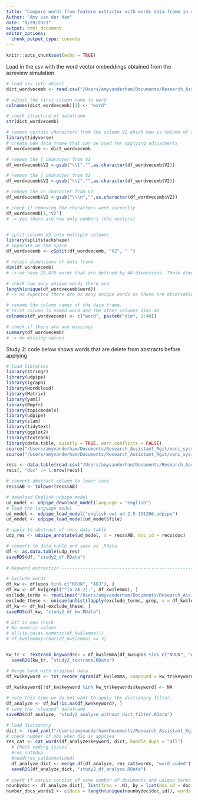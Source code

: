 ```yaml
---
title: "Compare words from feature extractor with words data frame in manuscript"
Author: "Amy van der Ham"
date: "9/29/2021"
output: html_document
editor_options: 
  chunk_output_type: console
---
```


```r
knitr::opts_chunk$set(echo = TRUE)
```

Load in the csv with the word vector embeddings obtained from the asreview simulation 

```r
# load csv into object 
dict_wordvecemb <- read.csv("/Users/amyvanderham/Documents/Research_Assistant_Rgit/veni_sysrev/amy/asreview_simulation/dict_wordvec.csv", header = FALSE)

# adjust the first column name to word
colnames(dict_wordvecemb)[1] <- "word"

# check structure of dataframe
str(dict_wordvecemb)

# remove certain characters from the column V2 which now is column of the type character and contains a string as value. 
library(tidyverse)
# create new data frame that can be used for applying adjustments
df_wordvecemb <- dict_wordvecemb

# remove the [ character from V2 
df_wordvecemb$V2 <-gsub("\\[","",as.character(df_wordvecemb$V2))

# remove the ] character from V2 
df_wordvecemb$V2 <-gsub("\\]","",as.character(df_wordvecemb$V2))

# remove the \n character from V2 
df_wordvecemb$V2 <-gsub("\\\n","",as.character(df_wordvecemb$V2))

# check if removing the characters went correctly 
df_wordvecemb[1,"V2"]
# -> yes there are now only numbers (the vectors)


# split column V2 into multiple columns
library(splitstackshape)
# separate on the space
df_wordvecemb <- cSplit(df_wordvecemb, "V2", " ")

# retain dimensions of data frame
dim(df_wordvecemb)
# -> we have 19,476 words that are defined by 40 dimensions. These dimensions define the context of the words.

# check how many unique words there are
length(unique(df_wordvecemb$word))
# -> as expected there are as many unique words as there are observations. 

# rename the column names of the data frame. 
# First column is named word and the other columns dim1-40
colnames(df_wordvecemb) <- c("word", paste0("dim", 1:40))

# check if there are any missings
summary(df_wordvecemb)
# -> no missing values. 
```

Study 2: code below shows words that are delete from abstracts before applying 
```r
# load libraries
library(stringr)
library(udpipe)
library(igraph)
library(wordcloud)
library(Matrix)
library(yaml)
library(Rmpfr)
library(topicmodels)
library(udpipe)
library(slam)
library(tidytext)
library(ggplot2)
library(textrank)
library(data.table, quietly = TRUE, warn.conflicts = FALSE)
source("/Users/amyvanderham/Documents/Research_Assistant_Rgit/veni_sysrev/word_functions.R")
source("/Users/amyvanderham/Documents/Research_Assistant_Rgit/veni_sysrev/circle2.R")

recs <- data.table(read.csv("/Users/amyvanderham/Documents/Research_Assistant_Rgit/veni_sysrev/recs_final.csv"))
recs[, "doc" := 1:nrow(recs)]

# convert abstract column to lower case
recs$AB <- tolower(recs$AB)

# download English udpipe model
ud_model <- udpipe_download_model(language = "english")
# load the language model
ud_model <- udpipe_load_model("english-ewt-ud-2.5-191206.udpipe")
ud_model <- udpipe_load_model(ud_model$file)

# apply to abstract of recs data table
udp_res <- udpipe_annotate(ud_model, x = recs$AB, doc_id = recs$doc)

# convert to data table and save as .Rdata
df <- as.data.table(udp_res)
saveRDS(df, "study2_df.RData")
  
# Keyword extraction ------------------------------------------------------

# Exclude words
df_kw <- df[upos %in% c("NOUN", "ADJ"), ]
df_kw <- df_kw[grepl("^[a-zA-Z].", df_kw$lemma), ]
exclude_terms <- readLines("/Users/amyvanderham/Documents/Research_Assistant_Rgit/veni_sysrev/exclude_terms.txt")
exclude_these <- unique(unlist(lapply(exclude_terms, grep, x = df_kw$lemma)))
df_kw <- df_kw[-exclude_these, ]
saveRDS(df_kw, "study2_df_kw.RData")

# Dit is een check  
# No numeric values
# all(is.na(as.numeric(df_kw$lemma)))
# df_kw$lemma[nchar(df_kw$lemma) == 3]


kw_tr <- textrank_keywords(x = df_kw$lemma[df_kw$upos %in% c("NOUN", "ADJ")], ngram_max = 3, sep = " ")
  saveRDS(kw_tr, "study2_textrank.RData")

# Merge back with original data
df_kw$keyword <- txt_recode_ngram(df_kw$lemma, compound = kw_tr$keywords$keyword, ngram = kw_tr$keywords$ngram, sep = " ")

df_kw$keyword[!df_kw$keyword %in% kw_tr$keywords$keyword] <- NA
  
# note this time we do not want to apply the dictionary filter. 
df_analyze <- df_kw[!is.na(df_kw$keyword), ]
# save the 'cleaned' dataframe
saveRDS(df_analyze, "study2_analyze_without_dict_filter.RData")

# load dictionary 
dict <- read_yaml("/Users/amyvanderham/Documents/Research_Assistant_Rgit/veni_sysrev/yaml_dict.txt")
# check number of obs when dic is applied
res_cat <- cat_words(df_analyze$keyword, dict, handle_dups = "all")
  # Check coding issues
  #res_cat$dup
  #head(res_cat$unmatched)
  df_analyze_dict <- merge_df(df_analyze, res_cat$words, "word_coded")
  saveRDS(df_analyze_dict, "study2_df_analyze.RData")
  
# check if corpus consist of same number of documents and unique terms as in paper
nounbydoc <- df_analyze_dict[, list(freq = .N), by = list(doc_id = doc_id, term = word_coded)]
number_docs_words2 <- c(docs = length(unique(nounbydoc$doc_id)), words = length(unique(nounbydoc$term)))
```
